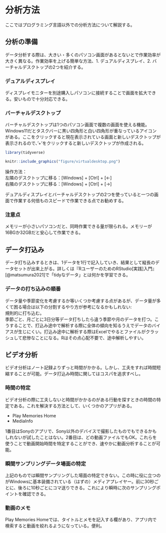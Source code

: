 # 分析方法
ここではプログラミング言語以外での分析方法について解説する。

## 分析の準備
データ分析する際は、大きい・多くのパソコン画面があるとないとで作業効率が大きく異なる。作業効率を上げる簡単な方法、1. デュアルディスプレイ、2. バーチャルデスクトップの2つを紹介する。

### デュアルディスプレイ
ディスプレイモニターを別途購入しパソコンに接続することで画面を拡大できる。安いもので十分対応できる。

### バーチャルデスクトップ
バーチャルデスクトップは1つのパソコン画面で複数の画面を使える機能。Windows11だとタスクバーに黒い四角形と白い四角形が重なっているアイコンがある。ここをクリックすると現在表示されている画面と新しいデスクトップが表示されるので、'+'をクリックすると新しいデスクトップが作成される。

```r
library(tidyverse)

knitr::include_graphics("figure/virtualdesktop.png")
```

操作方法：<br>
左隣のデスクトップに移る：[Windows] + [Ctrl] + [←]<br>
右隣のデスクトップに移る：[Windows] + [Ctrl] + [→]

デュアルディスプレイとバーチャルデスクトップの2つを使っていると一つの画面で作業する何倍ものスピードで作業できる点でお勧めする。

### 注意点
メモリーが小さいパソコンだと、同時作業できる量が限られる。メモリーが16BGか32GBだと安心して作業できる。 

## データ打込み
データ打ち込みするときは、1データを1行で記入していき、結果として縦長のデータセットが出来上がる。詳しくは『RユーザーのためのRStudio[実践]入門』[@matsumura2021]で「tidyなデータ」とは何かを学習できる。

### データの打ち込みの順番
データ量や季節変化を考慮するか等いくつか考慮する点があるが、データ量が多くて困る場合は以下の分割するやり方が参考になるかもしれない:<br> 規則的に打ち込む。<br>季節ごと、月ごとに3日分等データ打ちしたら違う季節や月のデータを打つ。こうすることで、打込み途中で解析する際に全体の傾向を知るうえでデータのバイアスが生じにくい。打込み途中に解析する際はExcelでやるとファイルがクラッシュして悲惨なことになる。Rはその点心配不要で、途中解析しやすい。

## ビデオ分析
ビデオ分析はノート記録よりずっと時間がかかる。しかし、工夫をすれば時間短縮することが可能。データ打込み時間に関してはコスパを追求すべし。

### 時間の特定
ビデオ分析の際に工夫しないと時間がかかるのがある行動を探すときの時間の特定である。これを解決する方法として、いくつかのアプリがある。

- Play Memories Home
- MediaInfo

1番目はSonyのアプリで、Sony以外のデバイスで撮影したものでもできるかもしれないが試したことはない。2番目は、どの動画ファイルでもOK。これらを使うことで動画開始時間を特定することができ、速やかに動画分析することが可能。


### 瞬間サンプリングデータ場面の特定
上記のものでは瞬間サンプリングした場面の特定できない。この時に役に立つのがWindowsに基本装備されている（はずの）メディアプレイヤー。前に30秒ごとに、後ろに10秒ごとにコマ送りできる。これにより瞬時に次のサンプリングポイントを確認できる。

### 動画のメモ
Play Memories Homeでは、タイトルとメモを記入する欄があり、アプリ内で検索すると動画を絞れるようになっている。便利。